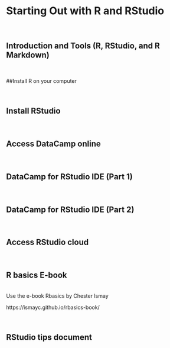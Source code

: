 # Starting Out with R and RStudio   

<br> 

## Introduction and Tools (R, RStudio, and R Markdown)   

<br> 

##Install R on your computer 

<br>  

## Install RStudio  
 
<br> 

## Access DataCamp online  

<br>

## DataCamp for RStudio IDE (Part 1)  

<br>

## DataCamp for RStudio IDE (Part 2) 

<br>

## Access RStudio cloud  

<br>

## R basics E-book  

<br>
Use the e-book Rbasics by Chester Ismay 

https://ismayc.github.io/rbasics-book/

<br>

## RStudio tips document  

<br>

